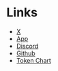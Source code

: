 # Links

- [X](https://x.com/neur_sh)
- [App](https://neur.sh)
- [Discord](https://discord.neur.sh)
- [Github](https://git.new/neur)
- [Token Chart](https://defined.fi/)